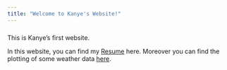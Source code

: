 ```yaml
---
title: "Welcome to Kanye's Website!"
---
```


### 

This is Kanye's first website.

In this website, you can find my [Resume](resume.html) here. Moreover you can find the plotting of some weather data [here](Problem2.html).